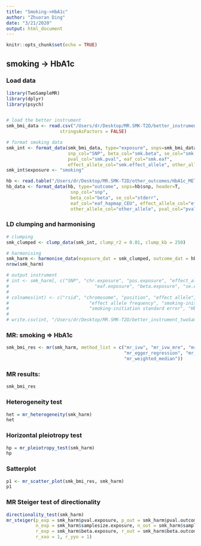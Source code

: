 ```yaml
---
title: "Smoking->HbA1c"
author: "Zhuoran Ding"
date: "3/21/2020"
output: html_document
---
```


```r
knitr::opts_chunk$set(echo = TRUE)
```

## smoking -> HbA1c
### Load data
```r
library(TwoSampleMR)
library(dplyr)
library(psych)


# load the better instrument
smk_bmi_data <- read.csv("/Users/dr/Desktop/MR.SMK-T2D/better_instrument_twoSampleMR/SmkBMI.instrument.csv",
                    stringsAsFactors = FALSE)

# format smoking data
smk_int <- format_data(smk_bmi_data, type="exposure", snps=smk_bmi_data$SNP, header=T,
                       snp_col="SNP", beta_col="smk.beta", se_col="smk.se",
                       pval_col="smk.pval", eaf_col="smk.eaf", 
                       effect_allele_col="smk.effect_allele", other_allele_col="smk.other_allele")
smk_int$exposure <- "smoking" 

hb <- read.table("/Users/dr/Desktop/MR.SMK-T2D/other_outcomes/HbA1c_METAL_European.txt", header=T)
hb_data <- format_data(hb, type="outcome", snps=hb$snp, header=T, 
                        snp_col="snp",
                        beta_col="beta", se_col="stderr",
                        eaf_col="eaf_hapmap_CEU", effect_allele_col="effect_allele",
                        other_allele_col="other_allele", pval_col="pvalue")
```

### LD clumping and harmonising
```r
# clumping
smk_clumped <- clump_data(smk_int, clump_r2 = 0.01, clump_kb = 250)

# harmonising
smk_harm <- harmonise_data(exposure_dat = smk_clumped, outcome_dat = hb_data)
nrow(smk_harm)

# output instrument
# int <- smk_harm[, c("SNP", "chr.exposure", "pos.exposure", "effect_allele.exposure", "other_allele.exposure",
#                                "eaf.exposure", "beta.exposure", "se.exposure", "beta.outcome", "se.outcome")]
# 
# colnames(int) <- c("rsid", "chromosome", "position", "effect allele", "non-effect allele",
#                              "effect allele frequency", "smoking-initiation effect size", 
#                              "smoking-initiation standard error", "HbA1c effect size", "HbA1c standard error")
# 
# write.csv(int, "/Users/dr/Desktop/MR.SMK-T2D/better_instrument_twoSampleMR/instrument.smk->HbA1c.csv", row.names = FALSE)
```

### MR: smoking => HbA1c
```r
smk_bmi_res <- mr(smk_harm, method_list = c("mr_ivw", "mr_ivw_mre", "mr_ivw_fe", 
                                            "mr_egger_regression", "mr_egger_regression_bootstrap",
                                            "mr_weighted_median"))
```


### MR results:
```r
smk_bmi_res
```


### Heterogeneity test
```r
het = mr_heterogeneity(smk_harm)
het
```


### Horizontal pleiotropy test
```r
hp = mr_pleiotropy_test(smk_harm)
hp
```

### Satterplot
```r
p1 <- mr_scatter_plot(smk_bmi_res, smk_harm)
p1
```


### MR Steiger test of directionality
```r
directionality_test(smk_harm)
mr_steiger(p_exp = smk_harm$pval.exposure, p_out = smk_harm$pval.outcome, 
           n_exp = smk_harm$samplesize.exposure, n_out = smk_harm$samplesize.outcome, 
           r_exp = smk_harm$beta.exposure, r_out = smk_harm$beta.outcome, 
           r_xxo = 1, r_yyo = 1)
```








